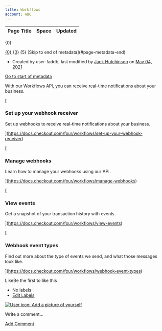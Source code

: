 ```yaml
---
title: Workflows
account: ABC
---
```


<table class="aui"> <thead> <tr class="header"> <th class="search-result-title">Page Title</th> <th class="search-result-space">Space</th> <th class="search-result-date">Updated</th> </tr> </thead> </table> <p class="search-result-count">{0}</p> <tr class="search-result"> <td class="search-result-title"><a href="{1}" class="content-type-{2}"><span>{0}</span></a></td> <td class="search-result-space"><a class="space" href="/display/{4}/" title="{3}">{3}</a></td> <td class="search-result-date"><span class="date" title="{6}">{5}</span></td> </tr> [Skip to end of metadata](#page-metadata-end)

*   Created by user-faddb, last modified by [Jack Hutchinson](    /display/~jack.hutchinson
    ) on [May 04, 2021](/pages/diffpagesbyversion.action?pageId=8487984&selectedPageVersions=13&selectedPageVersions=14 "Show changes")

[Go to start of metadata](#page-metadata-start)

With our Workflows API, you can receive real-time notifications about your business.

[

### Set up your webhook receiver

Set up webhooks to receive real-time notifications about your business.



](https://docs.checkout.com/four/workflows/set-up-your-webhook-receiver)

[

### Manage webhooks

Learn how to manage your webhooks using our API.



](https://docs.checkout.com/four/workflows/manage-webhooks)

[

### View events

Get a snapshot of your transaction history with events.



](https://docs.checkout.com/four/workflows/view-events)

[

### Webhook event types

Find out more about the type of events we send, and what those messages look like.



](https://docs.checkout.com/four/workflows/webhook-event-types)

LikeBe the first to like this

*   No labels
*   [Edit Labels](# "Edit Labels (Type 'l')")

[![User icon: Add a picture of yourself](/s/en_GB/7901/abf7b35644d5a5d1d7e4b0969a83e8eb2b569fb5/_/images/icons/profilepics/add_profile_pic.svg)](/users/profile/editmyprofilepicture.action)

Write a comment…

[Add Comment](/display/x/Workflows?showComments=true&showCommentArea=true#addcomment)